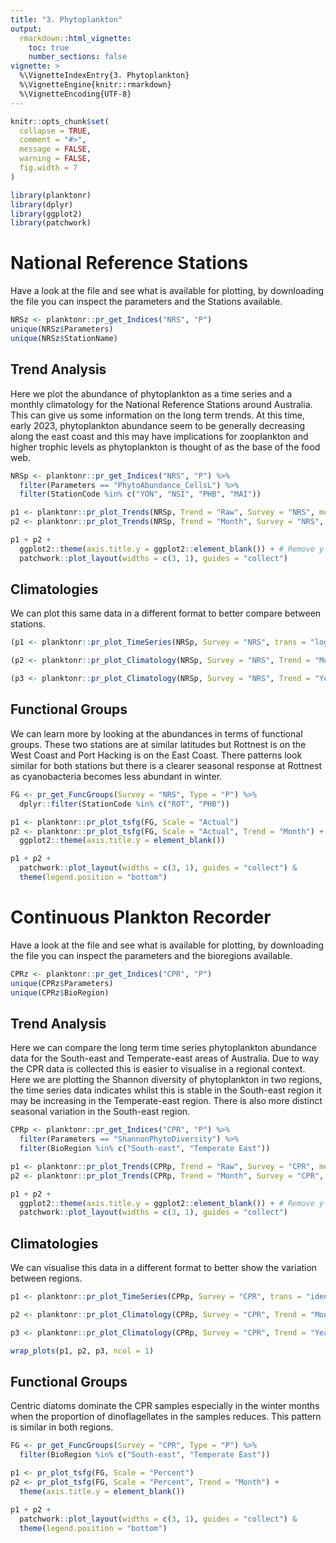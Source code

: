 ```yaml
---
title: "3. Phytoplankton"
output: 
  rmarkdown::html_vignette:
    toc: true
    number_sections: false
vignette: >
  %\VignetteIndexEntry{3. Phytoplankton}
  %\VignetteEngine{knitr::rmarkdown}
  %\VignetteEncoding{UTF-8}
---
```


```r
knitr::opts_chunk$set(
  collapse = TRUE,
  comment = "#>",
  message = FALSE,
  warning = FALSE,
  fig.width = 7
)
```

```r
library(planktonr)
library(dplyr)
library(ggplot2)
library(patchwork)
```

# National Reference Stations

Have a look at the file and see what is available for plotting, by downloading the file you can inspect the parameters and the Stations available.

```r
NRSz <- planktonr::pr_get_Indices("NRS", "P")
unique(NRSz$Parameters)
unique(NRSz$StationName)
```

## Trend Analysis

Here we plot the abundance of phytoplankton as a time series and a monthly climatology for the National Reference Stations around Australia. This can give us some information on the long term trends. At this time, early 2023, phytoplankton abundance seem to be generally decreasing along the east coast and this may have implications for zooplankton and higher trophic levels as phytoplankton is thought of as the base of the food web.  

```r
NRSp <- planktonr::pr_get_Indices("NRS", "P") %>%
  filter(Parameters == "PhytoAbundance_CellsL") %>%
  filter(StationCode %in% c("YON", "NSI", "PHB", "MAI"))

p1 <- planktonr::pr_plot_Trends(NRSp, Trend = "Raw", Survey = "NRS", method = "lm", trans = "log10")
p2 <- planktonr::pr_plot_Trends(NRSp, Trend = "Month", Survey = "NRS", method = "loess")

p1 + p2 +
  ggplot2::theme(axis.title.y = ggplot2::element_blank()) + # Remove y-title from 2nd column
  patchwork::plot_layout(widths = c(3, 1), guides = "collect")
```

## Climatologies

We can plot this same data in a different format to better compare between stations. 

```r
(p1 <- planktonr::pr_plot_TimeSeries(NRSp, Survey = "NRS", trans = "log10"))
```
```r
(p2 <- planktonr::pr_plot_Climatology(NRSp, Survey = "NRS", Trend = "Month", trans = "log10"))
```
```r
(p3 <- planktonr::pr_plot_Climatology(NRSp, Survey = "NRS", Trend = "Year", trans = "log10"))
```

## Functional Groups

We can learn more by looking at the abundances in terms of functional groups. These two stations are at similar latitudes but Rottnest is on the West Coast and Port Hacking is on the East Coast. There patterns look similar for both stations but there is a clearer seasonal response at Rottnest as cyanobacteria becomes less abundant in winter.  

```r
FG <- pr_get_FuncGroups(Survey = "NRS", Type = "P") %>%
  dplyr::filter(StationCode %in% c("ROT", "PHB"))

p1 <- planktonr::pr_plot_tsfg(FG, Scale = "Actual")
p2 <- planktonr::pr_plot_tsfg(FG, Scale = "Actual", Trend = "Month") +
  ggplot2::theme(axis.title.y = element_blank())

p1 + p2 +
  patchwork::plot_layout(widths = c(3, 1), guides = "collect") &
  theme(legend.position = "bottom")
```

# Continuous Plankton Recorder

Have a look at the file and see what is available for plotting, by downloading the file you can inspect the parameters and the bioregions available.

```r
CPRz <- planktonr::pr_get_Indices("CPR", "P")
unique(CPRz$Parameters)
unique(CPRz$BioRegion)
```

## Trend Analysis

Here we can compare the long term time series phytoplankton abundance data for the South-east and Temperate-east areas of Australia. Due to way the CPR data is collected this is easier to visualise in a regional context. Here we are plotting the Shannon diversity of phytoplankton in two regions, the time series data indicates whilst this is stable in the South-east region it may be increasing in the Temperate-east region. There is also more distinct seasonal variation in the South-east region. 

```r
CPRp <- planktonr::pr_get_Indices("CPR", "P") %>%
  filter(Parameters == "ShannonPhytoDiversity") %>%
  filter(BioRegion %in% c("South-east", "Temperate East"))

p1 <- planktonr::pr_plot_Trends(CPRp, Trend = "Raw", Survey = "CPR", method = "lm", trans = "identity")
p2 <- planktonr::pr_plot_Trends(CPRp, Trend = "Month", Survey = "CPR", method = "loess")

p1 + p2 +
  ggplot2::theme(axis.title.y = ggplot2::element_blank()) + # Remove y-title from 2nd column
  patchwork::plot_layout(widths = c(3, 1), guides = "collect")
```

## Climatologies

We can visualise this data in a different format to better show the variation between regions.

```r
p1 <- planktonr::pr_plot_TimeSeries(CPRp, Survey = "CPR", trans = "identity") + theme(legend.position = "none", axis.title.y = element_blank())

p2 <- planktonr::pr_plot_Climatology(CPRp, Survey = "CPR", Trend = "Month", trans = "identity") + theme(legend.position = "none")

p3 <- planktonr::pr_plot_Climatology(CPRp, Survey = "CPR", Trend = "Year", trans = "identity") + theme(legend.position = "bottom", axis.title.y = element_blank())

wrap_plots(p1, p2, p3, ncol = 1)
```

## Functional Groups

Centric diatoms dominate the CPR samples especially in the winter months when the proportion of dinoflagellates in the samples reduces. This pattern is similar in both regions. 

```r
FG <- pr_get_FuncGroups(Survey = "CPR", Type = "P") %>%
  filter(BioRegion %in% c("South-east", "Temperate East"))

p1 <- pr_plot_tsfg(FG, Scale = "Percent")
p2 <- pr_plot_tsfg(FG, Scale = "Percent", Trend = "Month") +
  theme(axis.title.y = element_blank())

p1 + p2 +
  patchwork::plot_layout(widths = c(3, 1), guides = "collect") &
  theme(legend.position = "bottom")
```

